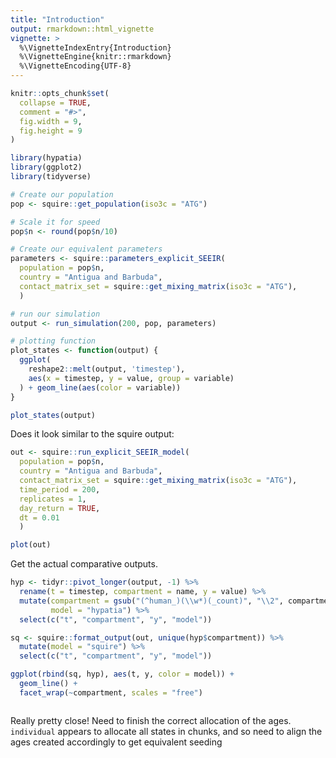 ```yaml
---
title: "Introduction"
output: rmarkdown::html_vignette
vignette: >
  %\VignetteIndexEntry{Introduction}
  %\VignetteEngine{knitr::rmarkdown}
  %\VignetteEncoding{UTF-8}
---
```


```r
knitr::opts_chunk$set(
  collapse = TRUE,
  comment = "#>", 
  fig.width = 9, 
  fig.height = 9
)
```

```r
library(hypatia)
library(ggplot2)
library(tidyverse)
```

```r

# Create our population
pop <- squire::get_population(iso3c = "ATG")

# Scale it for speed
pop$n <- round(pop$n/10)

# Create our equivalent parameters
parameters <- squire::parameters_explicit_SEEIR(
  population = pop$n, 
  country = "Antigua and Barbuda", 
  contact_matrix_set = squire::get_mixing_matrix(iso3c = "ATG"), 
  )

# run our simulation
output <- run_simulation(200, pop, parameters)

# plotting function
plot_states <- function(output) {
  ggplot(
    reshape2::melt(output, 'timestep'),
    aes(x = timestep, y = value, group = variable)
  ) + geom_line(aes(color = variable))
}

plot_states(output)
```

Does it look similar to the squire output:

```r

out <- squire::run_explicit_SEEIR_model(
  population = pop$n, 
  country = "Antigua and Barbuda", 
  contact_matrix_set = squire::get_mixing_matrix(iso3c = "ATG"),
  time_period = 200, 
  replicates = 1,
  day_return = TRUE, 
  dt = 0.01
  )

plot(out)

```

Get the actual comparative outputs. 

```r

hyp <- tidyr::pivot_longer(output, -1) %>% 
  rename(t = timestep, compartment = name, y = value) %>% 
  mutate(compartment = gsub("(^human_)(\\w*)(_count)", "\\2", compartment),
         model = "hypatia") %>% 
  select(c("t", "compartment", "y", "model"))

sq <- squire::format_output(out, unique(hyp$compartment)) %>% 
  mutate(model = "squire") %>% 
  select(c("t", "compartment", "y", "model"))

ggplot(rbind(sq, hyp), aes(t, y, color = model)) + 
  geom_line() + 
  facet_wrap(~compartment, scales = "free")



```

Really pretty close! Need to finish the correct allocation of the ages. 
`individual` appears to allocate all states in chunks, and so need to align the
ages created accordingly to get equivalent seeding